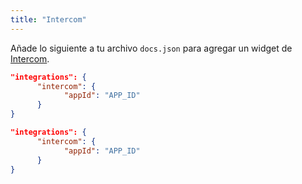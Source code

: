 ```yaml
---
title: "Intercom"
---
```


Añade lo siguiente a tu archivo `docs.json` para agregar un widget de [Intercom](https://www.intercom.com).

<CodeGroup>

```json Opciones de integración en docs.json
"integrations": {
      "intercom": {
            "appId": "APP_ID"
      }
}
```

```json Ejemplo
"integrations": {
      "intercom": {
            "appId": "APP_ID"
      }
}
```

</CodeGroup>
